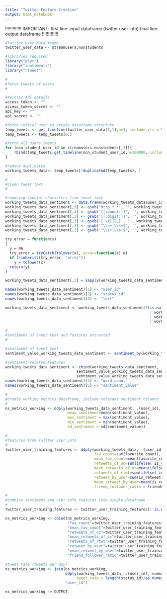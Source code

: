 ---
title: "Twitter Feature Creation"
output: html_notebook
---


!!!!!!!!!!!!!
IMPORTANT:
first line: input dataframe (twitter user info)
final line: output dataframe
!!!!!!!!!!!!!


```{r}
#twitter user data frame
twitter_user_data <- streamusers.nonstudents

#libraries required
library("plyr")
library("sentimentr")
library("rtweet")

```

```{r}
#
#fetch tweets of users
#

#twitter API details
access_token <- ""
access_token_secret <- ""
api_key <- ""
api_secret <- ""

#fetch initial user to create dataframe structure
temp_tweets <- get_timeline(twitter_user_data[1,1],n=1, include_rts = TRUE, exclude_replies = FALSE)
temp_tweets <- temp_tweets[0,]

#fetch all users tweets
for (non_student_user_id in streamusers.nonstudents[,1]){
    rbind(temp_tweets,get_timeline(non_student_user_id,n=100000, include_rts = TRUE, exclude_replies = FALSE)) -> temp_tweets
}

#remove duplicates
working_tweets_data<- temp_tweets[!duplicated(temp_tweets), ]
```


```{r}
#
#clean tweet text
#

#removing special characters from tweet text
working_tweets_data_sentiment <- data.frame(working_tweets_data$user_id,working_tweets_data$status_id,working_tweets_data$text)
working_tweets_data_sentiment[,3] <- gsub('http.* *', '', working_tweets_data_sentiment[,3])
working_tweets_data_sentiment[,3] <- gsub('[[:punct:]]', '', working_tweets_data_sentiment[,3])
working_tweets_data_sentiment[,3] <- gsub('[[:digit:]]', '', working_tweets_data_sentiment[,3])
working_tweets_data_sentiment[,3] <- gsub('[ \t]{2,}', '', working_tweets_data_sentiment[,3])
working_tweets_data_sentiment[,3] <- gsub('^\\s+|\\s+$', '', working_tweets_data_sentiment[,3])
working_tweets_data_sentiment[,3] <- gsub('^\\s+|\\s+$', '', working_tweets_data_sentiment[,3])

try.error = function(x)
{
  y = NA
  try_error = tryCatch(tolower(x), error=function(e) e)
  if (!inherits(try_error, "error"))
    y = tolower(x)
  return(y)
}

working_tweets_data_sentiment[,3] = sapply(working_tweets_data_sentiment[,3], try.error)

names(working_tweets_data_sentiment)[1] <- "user_id"
names(working_tweets_data_sentiment)[2] <- "status_id"
names(working_tweets_data_sentiment)[3] <- "text"

working_tweets_data_sentiment <- working_tweets_data_sentiment[!(is.na(working_tweets_data_sentiment$text) 
                                                                 | working_tweets_data_sentiment$text=="" 
                                                                 | working_tweets_data_sentiment$text==" " 
                                                                 | working_tweets_data_sentiment$text=="  " ),]

```


```{r}
#
#sentiment of tweet text and features extracted 
#

#sentiment of tweet text
sentiment_value_working_tweets_data_sentiment <- sentiment_by(working_tweets_data_sentiment[,3])

#sentiment-related features
working_tweets_data_sentiment <- cbind(working_tweets_data_sentiment,
                                sentiment_value_working_tweets_data_sentiment$word_count,
                                sentiment_value_working_tweets_data_sentiment$ave_sentiment)
names(working_tweets_data_sentiment)[4] <- "word_count"
names(working_tweets_data_sentiment)[5] <- "sentiment_value"
```


```{r}
#
#create working metrics dataframe, include relevant sentiment columns
#
ns_metrics_working <- ddply(working_tweets_data_sentiment, .(user_id), summarize, 
                            mean_sentiment=mean(sentiment_value), 
                            max_sentiment = max(sentiment_value), 
                            min_sentiment = min(sentiment_value), 
                            sd_sentiment = sd(sentiment_value))
```


```{r}
#
#features from Twitter user info
#
twitter_user_training_features <- ddply(working_tweets_data, .(user_id), summarize, 
                                        fav_count=sum(favorite_count), 
                                        mean_fav_count=mean(favorite_count), 
                                        retweets_of_oc=sum(ifelse( is_retweet == FALSE, retweet_count, 0)), 
                                        mean_retweets_of_oc=mean(ifelse( is_retweet == FALSE, retweet_count, 0)), 
                                        retweets_of_rtwt=sum(ifelse( is_retweet == TRUE, retweet_count, 0)), 
                                        retweet_by_user=sum(is_retweet), 
                                        mean_retweet_by_user=mean(is_retweet),
                                        friend_follower_ratio = friends_count/followers_count)

```


```{r}
#
#combine sentiment and user info features into single dataframe
#
twitter_user_training_features <- twitter_user_training_features[! is.na(twitter_user_training_features$user_id),]

ns_metrics_working <- cbind(ns_metrics_working, 
                            "fav_count"=twitter_user_training_features$fav_count,
                            "mean_fav_count"=twitter_user_training_features$mean_fav_count,
                            "retweets_of_oc"=twitter_user_training_features$retweets_of_oc,
                            "mean_retweets_of_oc"=twitter_user_training_features$mean_retweets_of_oc,
                            "retweets_of_rtwt"=twitter_user_training_features$retweets_of_rtwt,
                            "retweet_by_user"=twitter_user_training_features$retweet_by_user,
                            "mean_retweet_by_user"=twitter_user_training_features$mean_retweet_by_user,
                            "friend_follower_ratio"=twitter_user_training_features$friend_follower_ratio)

#tweet rate (tweets per day)
ns_metrics_working <- join(ns_metrics_working,			
                           ddply(working_tweets_data, .(user_id), summarize, 
                                tweet_rate = length(status_id)/as.numeric(difftime(max(created_at),min(created_at)))),
                           "user_id")
```


```{r}
ns_metrics_working -> OUTPUT
```

